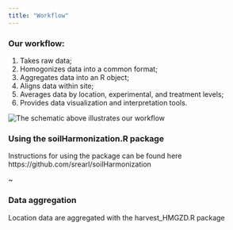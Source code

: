 ```yaml
---
title: "Workflow"
---
```


<!-- Start Writing Below in Markdown -->

### Our workflow: 
1) Takes raw data;
2) Homogonizes data into a common format; 
3) Aggregates data into an R object;
4) Aligns data within site;
5) Averages data by location, experimental, and treatment levels;
6) Provides data visualization and interpretation tools.


![The schematic above illustrates our workflow](images/SynthesisWorkflow_1.png)

~ 

### Using the soilHarmonization.R package 

Instructions for using the package can be found here
https://github.com/srearl/soilHarmonization


~ 

### Data aggregation 

Location data are aggregated with the harvest_HMGZD.R package

